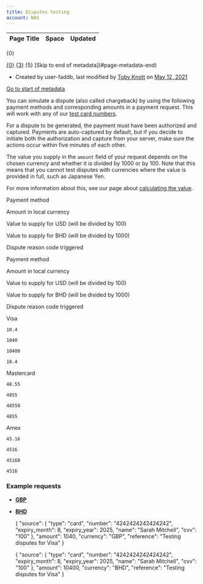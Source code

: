 ```yaml
---
title: Disputes testing
account: NAS
---
```


<table class="aui"> <thead> <tr class="header"> <th class="search-result-title">Page Title</th> <th class="search-result-space">Space</th> <th class="search-result-date">Updated</th> </tr> </thead> </table> <p class="search-result-count">{0}</p> <tr class="search-result"> <td class="search-result-title"><a href="{1}" class="content-type-{2}"><span>{0}</span></a></td> <td class="search-result-space"><a class="space" href="/display/{4}/" title="{3}">{3}</a></td> <td class="search-result-date"><span class="date" title="{6}">{5}</span></td> </tr> [Skip to end of metadata](#page-metadata-end)

*   Created by user-faddb, last modified by [Toby Knott](    /display/~toby.knott
    ) on [May 12, 2021](/pages/diffpagesbyversion.action?pageId=8488554&selectedPageVersions=7&selectedPageVersions=8 "Show changes")

[Go to start of metadata](#page-metadata-start)

You can simulate a dispute (also called chargeback) by using the following payment methods and corresponding amounts in a payment request. This will work with any of our [test card numbers](/display/x/Test+cards).

For a dispute to be generated, the payment must have been authorized and captured. Payments are auto-captured by default, but if you decide to initiate both the authorization and capture from your server, make sure the actions occur within five minutes of each other.

The value you supply in the `amount` field of your request depends on the chosen currency and whether it is divided by 1000 or by 100. Note that this means that you cannot test disputes with currencies where the value is provided in full, such as Japanese Yen.

For more information about this, see our page about [calculating the value](/display/x/Calculating+the+amount).

  

Payment method

Amount in local currency

Value to supply for USD (will be divided by 100)

Value to supply for BHD (will be divided by 1000)

Dispute reason code triggered

Payment method

Amount in local currency

Value to supply for USD (will be divided by 100)

Value to supply for BHD (will be divided by 1000)

Dispute reason code triggered

Visa

`10.4`

`1040`

`10400`

`10.4`

Mastercard

`48.55`

`4855`

`48550`

`4855`

Amex

`45.16`

`4516`

`45160`

`4516`

### Example requests

*   [**GBP**](#tabs-478850f2-51a7-439c-b4ef-8b52e48de986-1)
*   [**BHD**](#tabs-478850f2-51a7-439c-b4ef-8b52e48de986-2)

    {
      "source": {
       "type": "card",
       "number": "4242424242424242",
       "expiry_month": 8,
       "expiry_year": 2025,
       "name": "Sarah Mitchell",
       "cvv": "100"
      },
      "amount": 1040,
      "currency": "GBP",
      "reference": "Testing disputes for Visa"
    }

    {
      "source": {
       "type": "card",
       "number": "4242424242424242",
       "expiry_month": 8,
       "expiry_year": 2025,
       "name": "Sarah Mitchell",
       "cvv": "100"
      },
      "amount": 10400,
      "currency": "BHD",
      "reference": "Testing disputes for Visa"
    }
